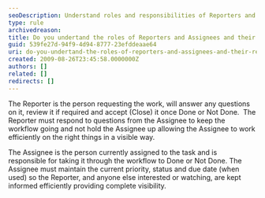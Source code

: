 ```yaml
---
seoDescription: Understand roles and responsibilities of Reporters and Assignees, ensuring efficient workflow and complete visibility.
type: rule
archivedreason:
title: Do you undertand the roles of Reporters and Assignees and their responsibilities?
guid: 539fe27d-94f9-4d94-8777-23efddeaae64
uri: do-you-undertand-the-roles-of-reporters-and-assignees-and-their-responsibilities
created: 2009-08-26T23:45:58.0000000Z
authors: []
related: []
redirects: []
---
```


The Reporter is the person requesting the work, will answer any questions on it, review it if required and accept (Close) it once Done or Not Done.  The Reporter must respond to questions from the Assignee to keep the workflow going and not hold the Assignee up allowing the Assignee to work efficiently on the right things in a visible way.

The Assignee is the person currently assigned to the task and is responsible for taking it through the workflow to Done or Not Done. The Assignee must maintain the current priority, status and due date (when used) so the Reporter, and anyone else interested or watching, are kept informed efficiently providing complete visibility.
